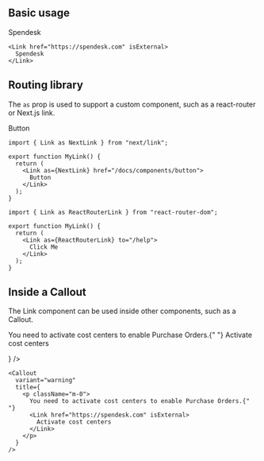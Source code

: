 
## Basic usage

<Preview className="body-m">
  <Link href="https://spendesk.com" isExternal>
    Spendesk
  </Link>
</Preview>

```tsx
<Link href="https://spendesk.com" isExternal>
  Spendesk
</Link>
```

## Routing library

The `as` prop is used to support a custom component, such as a react-router or Next.js link.

<Preview className="body-m">
  <Link as={NextLink} href="/docs/components/button">
    Button
  </Link>
</Preview>

```tsx
import { Link as NextLink } from "next/link";

export function MyLink() {
  return (
    <Link as={NextLink} href="/docs/components/button">
      Button
    </Link>
  );
}
```

```tsx
import { Link as ReactRouterLink } from "react-router-dom";

export function MyLink() {
  return (
    <Link as={ReactRouterLink} to="/help">
      Click Me
    </Link>
  );
}
```

## Inside a Callout

The Link component can be used inside other components, such as a Callout.

<Preview>
  <Callout
    className="max-w-[440px]"
    variant="warning"
    title={
      <p className="m-0">
        You need to activate cost centers to enable Purchase Orders.{" "}
        <Link href="https://spendesk.com" isExternal>
          Activate cost centers
        </Link>
      </p>
    }
  />
</Preview>

```tsx
<Callout
  variant="warning"
  title={
    <p className="m-0">
      You need to activate cost centers to enable Purchase Orders.{" "}
      <Link href="https://spendesk.com" isExternal>
        Activate cost centers
      </Link>
    </p>
  }
/>
```
